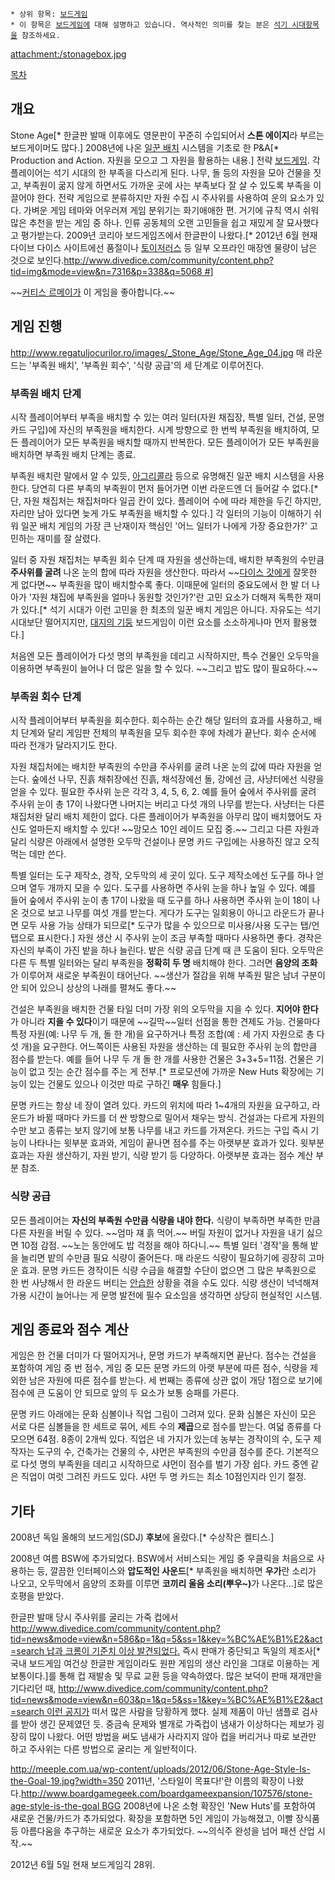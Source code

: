  * 상위 항목: [[보드게임]]
 * 이 항목은 [[보드게임]]에 대해 설명하고 있습니다. 역사적인 의미를 찾는 분은 [[석기 시대]]항목을 참조하세요.

attachment:/stonagebox.jpg

[[목차]]

== 개요 ==
Stone Age[* 한글판 발매 이후에도 영문판이 꾸준히 수입되어서 '''스톤 에이지'''라 부르는 보드게이머도 많다.]
2008년에 나온 [[일꾼 배치]] 시스템을 기초로 한 P&A[* Production and Action. 자원을 모으고 그 자원을 활용하는 내용.] 전략 [[보드게임]].
각 플레이어는 석기 시대의 한 부족을 다스리게 된다. 나무, 돌 등의 자원을 모아 건물을 짓고, 부족원이 굶지 않게 하면서도 가까운 곳에 사는 부족보다 잘 살 수 있도록 부족을 이끌어야 한다.
전략 게임으로 분류하지만 자원 수집 시 주사위를 사용하여 운의 요소가 있다. 가벼운 게임 테마와 어우러져 게임 분위기는 화기애애한 편. 거기에 규칙 역시 쉬워 많은 추천을 받는 게임 중 하나. 인류 공동체의 오랜 고민들을 쉽고 재밌게 잘 묘사했다고 평가받는다.
2009년 코리아 보드게임즈에서 한글판이 나왔다.[* 2012년 6월 현재 다이브 다이스 사이트에선 품절이나 [[토이저러스]] 등 일부 오프라인 매장엔 물량이 남은 것으로 보인다.[[http://www.divedice.com/community/content.php?tid=img&mode=view&n=7316&p=338&q=5068 #]]]

~~[[커티스 르메이]]가 이 게임을 좋아합니다.~~

== 게임 진행 ==
http://www.regatuljocurilor.ro/images/_Stone_Age/Stone_Age_04.jpg
매 라운드는 '부족원 배치', '부족원 회수', '식량 공급'의 세 단계로 이루어진다.

=== 부족원 배치 단계 ===
시작 플레이어부터 부족을 배치할 수 있는 여러 일터(자원 채집장, 특별 일터, 건설, 문명 카드 구입)에 자신의 부족원을 배치한다. 시계 방향으로 한 번씩 부족원을 배치하여, 모든 플레이어가 모든 부족원을 배치할 때까지 반복한다. 모든 플레이어가 모든 부족원을 배치하면 부족원 배치 단계는 종료.

부족원 배치란 말에서 알 수 있듯, [[아그리콜라]] 등으로 유명해진 일꾼 배치 시스템을 사용한다. 당연히 다른 부족의 부족원이 먼저 들어가면 이번 라운드엔 더 들어갈 수 없다.[* 단, 자원 채집처는 채집처마다 일곱 칸이 있다. 플레이어 수에 따라 제한을 두긴 하지만, 자리만 남아 있다면 늦게 가도 부족원을 배치할 수 있다.] 각 일터의 기능이 이해하기 쉬워 일꾼 배치 게임의 가장 큰 난재이자 핵심인 '어느 일터가 나에게 가장 중요한가?' 고민하는 재미를 잘 살렸다.

일터 중 자원 채집처는 부족원 회수 단계 때 자원을 생산하는데, 배치한 부족원의 수만큼 '''주사위를 굴려''' 나온 눈의 합에 따라 자원을 생산한다. 따라서 ~~[[다이스 갓]]에게 잘못한 게 없다면~~ 부족원을 많이 배치할수록 좋다. 이때문에 일터의 중요도에서 한 발 더 나아가 '자원 채집에 부족원을 얼마나 동원할 것인가?'란 고민 요소가 더해져 독특한 재미가 있다.[* 석기 시대가 이런 고민을 한 최초의 일꾼 배치 게임은 아니다. 자유도는 석기 시대보단 떨어지지만, [[대지의 기둥]] 보드게임이 이런 요소를 소소하게나마 먼저 활용했다.]

처음엔 모든 플레이어가 다섯 명의 부족원을 데리고 시작하지만, 특수 건물인 오두막을 이용하면 부족원이 늘어나 더 많은 일을 할 수 있다. ~~그리고 밥도 많이 필요하다.~~

=== 부족원 회수 단계 ===
시작 플레이어부터 부족원을 회수한다. 회수하는 순간 해당 일터의 효과를 사용하고, 배치 단계와 달리 게임판 전체의 부족원을 모두 회수한 후에 차례가 끝난다. 회수 순서에 따라 전개가 달라지기도 한다.

자원 채집처에는 배치한 부족원의 수만큼 주사위를 굴려 나온 눈의 값에 따라 자원을 얻는다. 숲에선 나무, 진흙 채취장에선 진흙, 채석장에선 돌, 강에선 금, 사냥터에선 식량을 얻을 수 있다. 필요한 주사위 눈은 각각 3, 4, 5, 6, 2. 예를 들어 숲에서 주사위를 굴려 주사위 눈이 총 17이 나왔다면 나머지는 버리고 다섯 개의 나무를 받는다.
사냥터는 다른 채집처완 달리 배치 제한이 없다. 다른 플레이어가 부족원을 아무리 많이 배치했어도 자신도 얼마든지 배치할 수 있다! ~~맘모스 10인 레이드 모집 중.~~ 그리고 다른 자원과 달리 식량은 아래에서 설명한 오두막 건설이나 문명 카드 구입에는 사용하진 않고 오직 먹는 데만 쓴다.

특별 일터는 도구 제작소, 경작, 오두막의 세 곳이 있다.
도구 제작소에선 도구를 하나 얻으며 열두 개까지 모을 수 있다. 도구를 사용하면 주사위 눈을 하나 높일 수 있다. 예를 들어 숲에서 주사위 눈이 총 17이 나왔을 때 도구를 하나 사용하면 주사위 눈이 18이 나온 것으로 보고 나무를 여섯 개를 받는다. 게다가 도구는 일회용이 아니고 라운드가 끝나면 모두 사용 가능 상태가 되므로[* 도구가 많을 수 있으므로 미사용/사용 도구는 탭/언탭으로 표시한다.] 자원 생산 시 주사위 눈이 조금 부족할 때마다 사용하면 좋다.
경작은 자신의 부족이 가진 밭을 하나 늘린다. 밭은 식량 공급 단계 때 큰 도움이 된다.
오두막은 다른 두 특별 일터와는 달리 부족원을 '''정확히 두 명''' 배치해야 한다. 그러면 '''음양의 조화'''가 이루어져 새로운 부족원이 태어난다. ~~생산가 절감을 위해 부족원 말은 남녀 구분이 안 되어 있으니 상상의 나래를 펼쳐도 좋다.~~

건설은 부족원을 배치한 건물 타일 더미 가장 위의 오두막을 지을 수 있다. '''지어야 한다'''가 아니라 '''지을 수 있다'''이기 때문에 ~~길막~~일터 선점을 통한 견제도 가능.
건물마다 특정 자원(예: 나무 두 개, 돌 한 개)을 요구하거나 특정 조합(예 : 세 가지 자원으로 총 다섯 개)을 요구한다. 어느쪽이든 사용된 자원을 생산하는 데 필요한 주사위 눈의 합만큼 점수를 받는다. 예를 들어 나무 두 개 돌 한 개를 사용한 건물은 3+3+5=11점.
건물은 기능이 없고 짓는 순간 점수를 주는 게 전부.[* 프로모션에 가까운 New Huts 확장에는 기능이 있는 건물도 있으나 이것만 따로 구하긴 '''매우''' 힘들다.]

문명 카드는 항상 네 장이 열려 있다. 카드의 위치에 따라 1~4개의 자원을 요구하고, 라운드가 바뀔 때마다 카드를 더 싼 방향으로 밀어서 채우는 방식. 건설과는 다르게 자원의 수만 보고 종류는 보지 않기에 보통 나무를 내고 카드를 가져온다.
카드는 구입 즉시 기능이 나타나는 윗부분 효과와, 게임이 끝나면 점수를 주는 아랫부분 효과가 있다. 윗부분 효과는 자원 생산하기, 자원 받기, 식량 받기 등 다양하다. 아랫부분 효과는 점수 계산 부분 참조.

=== 식량 공급 ===
모든 플레이어는 '''자신의 부족원 수만큼 식량을 내야 한다.''' 식량이 부족하면 부족한 만큼 다른 자원을 버릴 수 있다. ~~엄마 쟤 흙 먹어.~~ 버릴 자원이 없거나 자원을 내기 싫으면 10점 감점. ~~노는 동안에도 밥 걱정을 해야 하다니.~~
특별 일터 '경작'을 통해 밭을 늘리면 밭의 수만큼 필요 식량이 줄어든다. 매 라운드 식량이 필요하기에 굉장히 고마운 효과. 문명 카드든 경작이든 식량 수급을 해결할 수단이 없으면 그 많은 부족원으로 한 번 사냥해서 한 라운드 버티는 [[안습]]한 상황을 겪을 수도 있다.
식량 생산이 넉넉해져 가용 시간이 늘어나는 게 문명 발전에 필수 요소임을 생각하면 상당히 현실적인 시스템.


== 게임 종료와 점수 계산 ==
게임은 한 건물 더미가 다 떨어지거나, 문명 카드가 부족해지면 끝난다.
점수는 건설을 포함하여 게임 중 번 점수, 게임 중 모든 문명 카드의 아랫 부분에 따른 점수, 식량을 제외한 남은 자원에 따른 점수를 받는다. 세 번째는 종류에 상관 없이 개당 1점으로 보기에 점수에 큰 도움이 안 되므로 앞의 두 요소가 보통 승패를 가른다.

문명 카드 아래에는 문화 심볼이나 직업 그림이 그려져 있다.
문화 심볼은 자신이 모은 서로 다른 심볼들을 한 세트로 묶어, 세트 수의 '''제곱'''으로 점수를 받는다. 여덟 종류를 다 모으면 64점. 8종이 2개씩 있다.
직업은 네 가지가 있는데 농부는 경작이의 수, 도구 제작자는 도구의 수, 건축가는 건물의 수, 샤먼은 부족원의 수만큼 점수를 준다. 기본적으로 다섯 명의 부족원을 데리고 시작하므로 샤먼이 점수를 벌기 가장 쉽다. 카드 중엔 같은 직업이 여럿 그려진 카드도 있다. 샤먼 두 명 카드는 최소 10점인지라 인기 절정.


== 기타 ==
2008년 독일 올해의 보드게임(SDJ) '''후보'''에 올랐다.[* 수상작은 켈티스.]

2008년 여름 BSW에 추가되었다. BSW에서 서비스되는 게임 중 우클릭을 처음으로 사용하는 등, 깔끔한 인터페이스와 '''압도적인 사운드'''[* 부족원을 배치하면 '''우가'''란 소리가 나오고, 오두막에서 음양의 조화를 이루면 '''코끼리 울음 소리(뿌우~)'''가 나온다...]로 많은 호평을 받았다.

한글판 발매 당시 주사위를 굴리는 가죽 컵에서 [[http://www.divedice.com/community/content.php?tid=news&mode=view&n=586&p=1&q=5&ss=1&key=%BC%AE%B1%E2&act=search 납과 크롬이 기준치 이상 발견되었다.]] 즉시 판매가 중단되고 독일의 제조사[* 국내 보드게임 여건상 한글판 게임이라도 원판 게임의 생산 라인을 그대로 이용하는 게 보통이다.]를 통해 컵 재발송 및 무료 교환 등을 약속하였다. 많은 보덕이 판매 재개만을 기다리던 때, [[http://www.divedice.com/community/content.php?tid=news&mode=view&n=603&p=1&q=5&ss=1&key=%BC%AE%B1%E2&act=search 이런 공지]]가 떠서 많은 사람을 당황하게 했다. 실제 제품이 아닌 샘플로 검사를 받아 생긴 문제였던 듯.
중금속 문제와 별개로 가죽컵이 냄새가 이상하다는 제보가 굉장히 많이 나왔다. 어떤 방법을 써도 냄새가 사라지지 않아 컵을 버리거나 따로 보관만 하고 주사위는 다른 방법으로 굴리는 게 일반적이다.

http://meeple.com.ua/wp-content/uploads/2012/06/Stone-Age-Style-Is-the-Goal-19.jpg?width=350
2011년, '스타일이 목표다!'란 이름의 확장이 나왔다.[[http://www.boardgamegeek.com/boardgameexpansion/107576/stone-age-style-is-the-goal BGG]] 2008년에 나온 소형 확장인 'New Huts'를 포함하여 새로운 건물/카드가 추가되었다. 확장을 포함하면 5인 게임이 가능해졌고, 이빨 장식품 등 아름다움을 추구하는 새로운 요소가 추가되었다. ~~의식주 완성을 넘어 패션 산업 시작.~~

2012년 6월 5일 현재 보드게임긱 28위.
